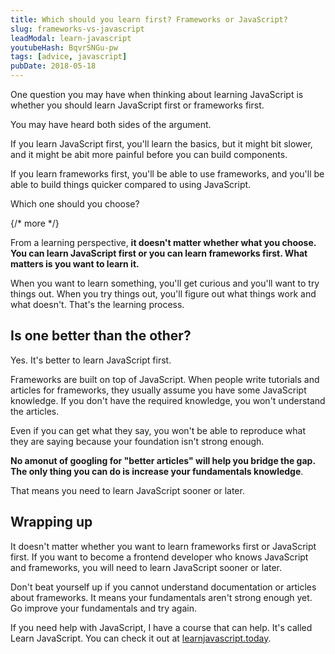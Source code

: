 ```yaml
---
title: Which should you learn first? Frameworks or JavaScript?
slug: frameworks-vs-javascript
leadModal: learn-javascript
youtubeHash: BqvrSNGu-pw
tags: [advice, javascript]
pubDate: 2018-05-18
---
```


One question you may have when thinking about learning JavaScript is whether you should learn JavaScript first or frameworks first.

You may have heard both sides of the argument.

If you learn JavaScript first, you'll learn the basics, but it might bit slower, and it might be abit more painful before you can build components.

If you learn frameworks first, you'll be able to use frameworks, and you'll be able to build things quicker compared to using JavaScript.

Which one should you choose?

{/* more */}

From a learning perspective, **it doesn't matter whether what you choose. You can learn JavaScript first or you can learn frameworks first. What matters is you want to learn it.**

When you want to learn something, you'll get curious and you'll want to try things out. When you try things out, you'll figure out what things work and what doesn't. That's the learning process.

## Is one better than the other?

Yes. It's better to learn JavaScript first.

Frameworks are built on top of JavaScript. When people write tutorials and articles for frameworks, they usually assume you have some JavaScript knowledge. If you don't have the required knowledge, you won't understand the articles.

Even if you can get what they say, you won't be able to reproduce what they are saying because your foundation isn't strong enough.

**No amonut of googling for "better articles" will help you bridge the gap. The only thing you can do is increase your fundamentals knowledge**.

That means you need to learn JavaScript sooner or later.

## Wrapping up

It doesn't matter whether you want to learn frameworks first or JavaScript first. If you want to become a frontend developer who knows JavaScript and frameworks, you will need to learn JavaScript sooner or later.

Don't beat yourself up if you cannot understand documentation or articles about frameworks. It means your fundamentals aren't strong enough yet. Go improve your fundamentals and try again.

If you need help with JavaScript, I have a course that can help. It's called Learn JavaScript. You can check it out at [learnjavascript.today](https://learnjavascript.today).
